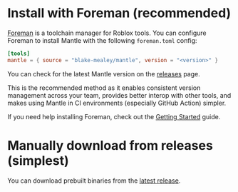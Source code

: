 # Install with Foreman (recommended)

[Foreman](https://github.com/Roblox/foreman#readme) is a toolchain manager for Roblox tools. You can
configure Foreman to install Mantle with the following `foreman.toml` config:

```toml filename="foreman.toml"
[tools]
mantle = { source = "blake-mealey/mantle", version = "<version>" }
```

You can check for the latest Mantle version on the
[releases](https://github.com/blake-mealey/mantle/releases) page.

This is the recommended method as it enables consistent version management across your team,
provides better interop with other tools, and makes using Mantle in CI environments (especially
GitHub Action) simpler.

If you need help installing Foreman, check out the [Getting Started](/getting-started#foreman)
guide.

# Manually download from releases (simplest)

You can download prebuilt binaries from the [latest
release](https://github.com/blake-mealey/mantle/releases).
